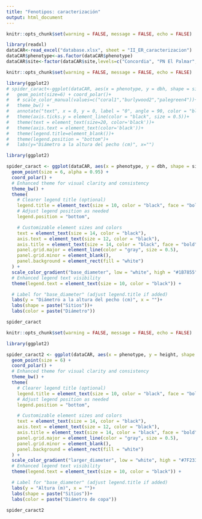 ```yaml
---
title: "Fenotipos: caracterización"
output: html_document
---
```


```r
knitr::opts_chunk$set(warning = FALSE, message = FALSE, echo = FALSE)

library(readxl)
dataCAR<-read_excel("database.xlsx", sheet = "II_ER_caracterizacion")
dataCAR$phenotype<-as.factor(dataCAR$phenotype)
dataCAR$site<-factor(dataCAR$site,levels=c("Concordia", "PN El Palmar", "Gualeguaychu"))
```

```r
knitr::opts_chunk$set(warning = FALSE, message = FALSE, echo = FALSE)

library(ggplot2)
# spider_caract<-ggplot(dataCAR, aes(x = phenotype, y = dbh, shape = site, color=base_diameter, group = base_diameter)) +
#   geom_point(size=6) + coord_polar()+
#   # scale_color_manual(values=c("coral1","burlywood2","palegreen4"))+
#   theme_bw() +
#   annotate("text", x = 0, y = 0, label = "0", angle = 90, color = "black")+
#   theme(axis.ticks.y = element_line(color = "black", size = 0.5))+
#   theme(text = element_text(size=20, color='black'))+
#   theme(axis.text = element_text(color='black'))+
#   theme(legend.title=element_blank())+
#   theme(legend.position = "bottom")+
#   labs(y="Diámetro a la altura del pecho (cm)", x="")

library(ggplot2)

spider_caract <- ggplot(dataCAR, aes(x = phenotype, y = dbh, shape = site, color = base_diameter)) +
  geom_point(size = 6, alpha = 0.95) +
  coord_polar() +
  # Enhanced theme for visual clarity and consistency
  theme_bw() +
  theme(
    # Clearer legend title (optional)
    legend.title = element_text(size = 10, color = "black", face = "bold"),
    # Adjust legend position as needed
    legend.position = "bottom",

    # Customizable element sizes and colors
    text = element_text(size = 14, color = "black"),
    axis.text = element_text(size = 12, color = "black"),
    axis.title = element_text(size = 14, color = "black", face = "bold"),
    panel.grid.major = element_line(color = "gray", size = 0.5),
    panel.grid.minor = element_blank(),
    panel.background = element_rect(fill = "white")
  ) +
  scale_color_gradient("base_diameter", low = "white", high = "#1B7855") +
  # Enhanced legend text visibility
  theme(legend.text = element_text(size = 10, color = "black")) +

  # Label for "base_diameter" (adjust legend.title if added)
  labs(y = "Diámetro a la altura del pecho (cm)", x = "")+
  labs(shape = paste("Sitios"))+
  labs(color = paste("Diámetro"))

spider_caract

```

```r
knitr::opts_chunk$set(warning = FALSE, message = FALSE, echo = FALSE)

library(ggplot2)

spider_caract2 <- ggplot(dataCAR, aes(x = phenotype, y = height, shape = site, color = larger_diameter)) +
  geom_point(size = 6) +
  coord_polar() +
  # Enhanced theme for visual clarity and consistency
  theme_bw() +
  theme(
    # Clearer legend title (optional)
    legend.title = element_text(size = 10, color = "black", face = "bold"),
    # Adjust legend position as needed
    legend.position = "bottom",

    # Customizable element sizes and colors
    text = element_text(size = 14, color = "black"),
    axis.text = element_text(size = 12, color = "black"),
    axis.title = element_text(size = 14, color = "black", face = "bold"),
    panel.grid.major = element_line(color = "gray", size = 0.5),
    panel.grid.minor = element_blank(),
    panel.background = element_rect(fill = "white")
  ) +
  scale_color_gradient("larger_diameter", low = "white", high = "#7F2333") +
  # Enhanced legend text visibility
  theme(legend.text = element_text(size = 10, color = "black")) +

  # Label for "base_diameter" (adjust legend.title if added)
  labs(y = "Altura (m)", x = "")+
  labs(shape = paste("Sitios"))+
  labs(color = paste("Diámetro de copa"))

spider_caract2

```